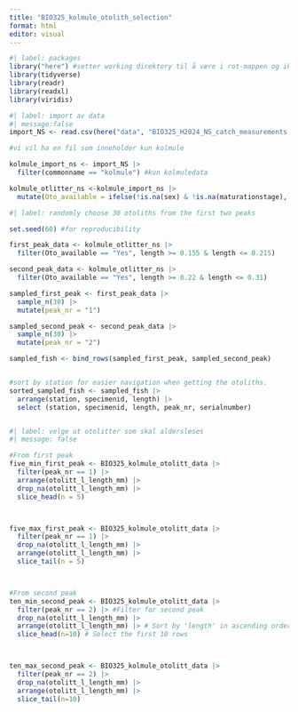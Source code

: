 ```yaml
---
title: "BIO325_kolmule_otolith_selection"
format: html
editor: visual
---
```



```r
#| label: packages
library("here") #setter working direktory til å være i rot-mappen og ikke i output
library(tidyverse)
library(readr)
library(readxl)
library(viridis)
```


```r
#| label: import av data
#| message:false
import_NS <- read.csv(here("data", "BIO325_H2024_NS_catch_measurements.csv")) #import av all data

#vi vil ha en fil som inneholder kun kolmule

kolmule_import_ns <- import_NS |> 
  filter(commonname == "kolmule") #kun kolmuledata

kolmule_otlitter_ns <-kolmule_import_ns |> 
  mutate(Oto_available = ifelse(!is.na(sex) & !is.na(maturationstage), "Yes", "No")) #dette dasettet inneholder antallet otolitter som er samlet inn på nordsjøtoket 2024
```

```r
#| label: randomly choose 30 otoliths from the first two peaks

set.seed(60) #for reproducibility

first_peak_data <- kolmule_otlitter_ns |> 
  filter(Oto_available == "Yes", length >= 0.155 & length <= 0.215)

second_peak_data <- kolmule_otlitter_ns |> 
  filter(Oto_available == "Yes", length >= 0.22 & length <= 0.31)

sampled_first_peak <- first_peak_data |> 
  sample_n(30) |> 
  mutate(peak_nr = "1")

sampled_second_peak <- second_peak_data |> 
  sample_n(30) |> 
  mutate(peak_nr = "2")

sampled_fish <- bind_rows(sampled_first_peak, sampled_second_peak) 


#sort by station for easier navigation when getting the otoliths. 
sorted_sampled_fish <- sampled_fish |> 
  arrange(station, specimenid, length) |> 
  select (station, specimenid, length, peak_nr, serialnumber)



```


```r
#| label: velge ut otolitter som skal aldersleses
#| message: false

#From first peak
five_min_first_peak <- BIO325_kolmule_otolitt_data |> 
  filter(peak_nr == 1) |> 
  arrange(otolitt_l_length_mm) |> 
  drop_na(otolitt_l_length_mm) |> 
  slice_head(n = 5)



five_max_first_peak <- BIO325_kolmule_otolitt_data |> 
  filter(peak_nr == 1) |> 
  drop_na(otolitt_l_length_mm) |>
  arrange(otolitt_l_length_mm) |> 
  slice_tail(n = 5)



#From second peak
ten_min_second_peak <- BIO325_kolmule_otolitt_data |> 
  filter(peak_nr == 2) |> #Filter for second peak
  drop_na(otolitt_l_length_mm) |>
  arrange(otolitt_l_length_mm) |> # Sort by 'length' in ascending order
  slice_head(n=10) # Select the first 10 rows



ten_max_second_peak <- BIO325_kolmule_otolitt_data |> 
  filter(peak_nr == 2) |> 
  drop_na(otolitt_l_length_mm) |>
  arrange(otolitt_l_length_mm) |> 
  slice_tail(n=10) 

```

